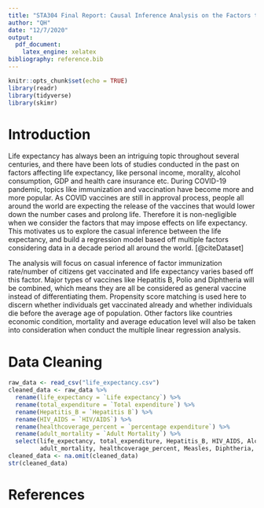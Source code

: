 ```yaml
---
title: "STA304 Final Report: Causal Inference Analysis on the Factors that affect Life Expectancy"
author: "QH"
date: "12/7/2020"
output:
  pdf_document:
    latex_engine: xelatex
bibliography: reference.bib
---
```


```r
knitr::opts_chunk$set(echo = TRUE)
library(readr)
library(tidyverse)
library(skimr)
```


# Introduction

Life expectancy has always been an intriguing topic throughout several centuries, and 
there have been lots of studies conducted in the past on factors affecting life expectancy, like personal income, morality, alcohol consumption, GDP and health care insurance etc. During COVID-19 pandemic, topics like immunization and vaccination have become more and more popular. As COVID vaccines are still in approval process, people all around the world are expecting the release of the vaccines that would lower down the number cases and prolong life. Therefore it is non-negligible when we consider the factors that may impose effects on life expectancy. This motivates us to explore the casual inference between the life expectancy, and build a regression model based off multiple factors considering data in a decade period all around the world. [@citeDataset]

The analysis will focus on casual inference of factor immunization rate/number of citizens get vaccinated and life expectancy varies based off this factor. Major types of vaccines like Hepatitis B, Polio and Diphtheria will be combined, which means they are all be considered as general vaccine instead of differentiating them. Propensity score matching is used here to discern whether individuals get vaccinated already and whether individuals die before the average age of population. Other factors like countries economic condition, mortality and average education level will also be taken into consideration when conduct the multiple linear regression analysis.

# Data Cleaning

```r
raw_data <- read_csv("life_expectancy.csv")
cleaned_data <- raw_data %>%
  rename(life_expectancy = `Life expectancy`) %>%
  rename(total_expenditure = `Total expenditure`) %>%
  rename(Hepatitis_B = `Hepatitis B`) %>%
  rename(HIV_AIDS = `HIV/AIDS`) %>%
  rename(healthcoverage_percent = `percentage expenditure`) %>%
  rename(adult_mortality = `Adult Mortality`) %>%
  select(life_expectancy, total_expenditure, Hepatitis_B, HIV_AIDS, Alcohol, Schooling,
         adult_mortality, healthcoverage_percent, Measles, Diphtheria, GDP, BMI)
cleaned_data <- na.omit(cleaned_data)
str(cleaned_data)
```

# References


